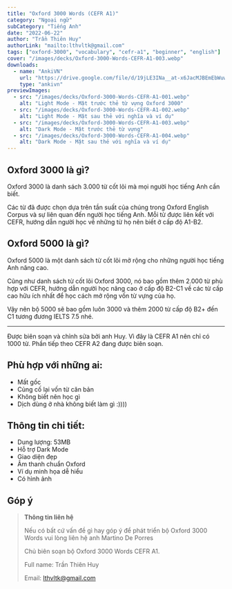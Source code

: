 ```yaml
---
title: "Oxford 3000 Words (CEFR A1)"
category: "Ngoại ngữ"
subCategory: "Tiếng Anh"
date: "2022-06-22"
author: "Trần Thiên Huy"
authorLink: "mailto:lthvltk@gmail.com"
tags: ["oxford-3000", "vocabulary", "cefr-a1", "beginner", "english"]
cover: "/images/decks/Oxford-3000-Words-CEFR-A1-003.webp"
downloads:
  - name: "AnkiVN"
    url: "https://drive.google.com/file/d/19jLE3INa__at-x6JacMJBEmEbWuwxrE3/view?usp=sharing"
    type: "ankivn"
previewImages:
  - src: "/images/decks/Oxford-3000-Words-CEFR-A1-001.webp"
    alt: "Light Mode - Mặt trước thẻ từ vựng Oxford 3000"
  - src: "/images/decks/Oxford-3000-Words-CEFR-A1-002.webp"
    alt: "Light Mode - Mặt sau thẻ với nghĩa và ví dụ"
  - src: "/images/decks/Oxford-3000-Words-CEFR-A1-003.webp"
    alt: "Dark Mode - Mặt trước thẻ từ vựng"
  - src: "/images/decks/Oxford-3000-Words-CEFR-A1-004.webp"
    alt: "Dark Mode - Mặt sau thẻ với nghĩa và ví dụ"
---
```


## Oxford 3000 là gì?

Oxford 3000 là danh sách 3.000 từ cốt lõi mà mọi người học tiếng Anh cần biết.

Các từ đã được chọn dựa trên tần suất của chúng trong Oxford English Corpus và sự liên quan đến người học tiếng Anh. Mỗi từ được liên kết với CEFR, hướng dẫn người học về những từ họ nên biết ở cấp độ A1-B2.

## Oxford 5000 là gì?

Oxford 5000 là một danh sách từ cốt lõi mở rộng cho những người học tiếng Anh nâng cao.

Cũng như danh sách từ cốt lõi Oxford 3000, nó bao gồm thêm 2.000 từ phù hợp với CEFR, hướng dẫn người học nâng cao ở cấp độ B2-C1 về các từ cấp cao hữu ích nhất để học cách mở rộng vốn từ vựng của họ.

Vậy nên bộ 5000 sẽ bao gồm luôn 3000 và thêm 2000 từ cấp độ B2+ đến C1 tương đương IELTS 7.5 nhé.

---

Được biên soạn và chỉnh sửa bởi anh Huy.
Vì đây là CEFR A1 nên chỉ có 1000 từ.
Phần tiếp theo CEFR A2 đang được biên soạn.

## Phù hợp với những ai:

- Mất gốc
- Củng cố lại vốn từ căn bản  
- Không biết nên học gì
- Dịch dùng ở nhà không biết làm gì :))))


## Thông tin chi tiết:

- Dung lượng: 53MB
- Hỗ trợ Dark Mode
- Giao diện đẹp
- Âm thanh chuẩn Oxford
- Ví dụ minh họa dễ hiểu
- Có hình ảnh

## Góp ý

> **Thông tin liên hệ**
>
> Nếu có bất cứ vấn đề gì hay góp ý để phát triển bộ Oxford 3000 Words vui lòng liên hệ anh Martino De Porres
>
> Chủ biên soạn bộ Oxford 3000 Words CEFR A1.
>
> Full name: Trần Thiên Huy
>
> Email: lthvltk@gmail.com